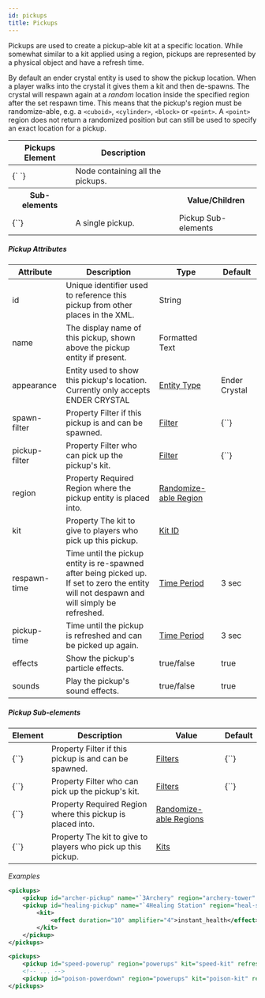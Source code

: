 ```yaml
---
id: pickups
title: Pickups
---
```


Pickups are used to create a pickup-able kit at a specific location.
While somewhat similar to a kit applied using a region, pickups are represented by a physical object and have a refresh time.

By default an ender crystal entity is used to show the pickup location.
When a player walks into the crystal it gives them a kit and then de-spawns.
The crystal will respawn again at a _random_ location inside the specified region after the set respawn time.
This means that the pickup's region must be randomize-able, e.g. a `<cuboid>`, `<cylinder>`, `<block>` or `<point>`.
A `<point>` region does not return a randomized position but can still be used to specify an exact location for a pickup.

<div className="table-container">
  <table>
    <thead>
      <tr>
        <th>Pickups Element</th>
        <th>Description</th>
        <th />
      </tr>
    </thead>
    <tbody>
      <tr>
        <td>
          <label>{`<pickups> </pickups>`}</label>
        </td>
        <td>Node containing all the pickups.</td>
        <td />
      </tr>
      <tr>
        <th>Sub-elements</th>
        <th />
        <th>Value/Children</th>
      </tr>
      <tr>
        <td>
          <label>{`<pickup/>`}</label>
        </td>
        <td>A single pickup.</td>
        <td>
          <span className="badge badge--secondary">Pickup Sub-elements</span>
        </td>
      </tr>
    </tbody>
  </table>
</div>

##### Pickup Attributes

<div className="table-container">
  <table>
    <thead>
      <tr>
        <th>Attribute</th>
        <th>Description</th>
        <th>Type</th>
        <th>Default</th>
      </tr>
    </thead>
    <tbody>
      <tr>
        <td>
          <label>id</label>
        </td>
        <td>
          Unique identifier used to reference this pickup from other places in
          the XML.
        </td>
        <td>
          <span className="badge badge--primary">String</span>
        </td>
        <td></td>
      </tr>
      <tr>
        <td>
          <label>name</label>
        </td>
        <td>
          The display name of this pickup, shown above the pickup entity if
          present.
        </td>
        <td>
          <span className="badge badge--primary">Formatted Text</span>
        </td>
        <td></td>
      </tr>
      <tr>
        <td>
          <label>appearance</label>
        </td>
        <td>
          Entity used to show this pickup's location.
          <br />
          Currently only accepts <label>ENDER CRYSTAL</label>
        </td>
        <td>
          <a href="/reference/entity_types">Entity Type</a>
        </td>
        <td>
          <span className="badge badge--secondary">Ender Crystal</span>
        </td>
      </tr>
      <tr>
        <td>
          <label>spawn-filter</label>
        </td>
        <td>
          <span
            className="badge badge--secondary"
            title="Can be either this attribute or a sub-element."
          >
            Property
          </span>
          Filter if this pickup is and can be spawned.
        </td>
        <td>
          <a href="/modules/filters">Filter</a>
        </td>
        <td>
          <label>{`<always/>`}</label>
        </td>
      </tr>
      <tr>
        <td>
          <label>pickup-filter</label>
        </td>
        <td>
          <span
            className="badge badge--secondary"
            title="Can be either this attribute or a sub-element."
          >
            Property
          </span>
          Filter who can pick up the pickup's kit.
        </td>
        <td>
          <a href="/modules/filters">Filter</a>
        </td>
        <td>
          <label>{`<always/>`}</label>
        </td>
      </tr>
      <tr>
        <td>
          <label>region</label>
        </td>
        <td>
          <span
            className="badge badge--secondary"
            title="Can be either this attribute or a sub-element."
          >
            Property
          </span>
          <span className="badge badge--danger">Required</span>
          Region where the pickup entity is placed into.
        </td>
        <td>
          <a href="/modules/regions">Randomize-able Region</a>
        </td>
        <td></td>
      </tr>
      <tr>
        <td>
          <label>kit</label>
        </td>
        <td>
          <span
            className="badge badge--secondary"
            title="Can be either this attribute or a sub-element."
          >
            Property
          </span>
          The kit to give to players who pick up this pickup.
        </td>
        <td>
          <a href="/modules/kits">Kit ID</a>
        </td>
        <td></td>
      </tr>
      <tr>
        <td>
          <label>respawn-time</label>
        </td>
        <td>
          Time until the pickup entity is re-spawned after being picked up.
          <br />
          If set to zero the entity will not despawn and will simply be
          refreshed.
        </td>
        <td>
          <a href="/reference/time_periods">Time Period</a>
        </td>
        <td>3 sec</td>
      </tr>
      <tr>
        <td>
          <label>pickup-time</label>
        </td>
        <td>Time until the pickup is refreshed and can be picked up again.</td>
        <td>
          <a href="/reference/time_periods">Time Period</a>
        </td>
        <td>3 sec</td>
      </tr>
      <tr>
        <td>
          <label>effects</label>
        </td>
        <td>Show the pickup's particle effects.</td>
        <td>
          <span className="badge badge--primary">true/false</span>
        </td>
        <td>true</td>
      </tr>
      <tr>
        <td>
          <label>sounds</label>
        </td>
        <td>Play the pickup's sound effects.</td>
        <td>
          <span className="badge badge--primary">true/false</span>
        </td>
        <td>true</td>
      </tr>
    </tbody>
  </table>
</div>

##### Pickup Sub-elements

<div className="table-container">
  <table>
    <thead>
      <tr>
        <th>Element</th>
        <th>Description</th>
        <th>Value</th>
        <th>Default</th>
      </tr>
    </thead>
    <tbody>
      <tr>
        <td>
          <label>{`<spawn-filter>`}</label>
        </td>
        <td>
          <span
            className="badge badge--secondary"
            title="Can be either this sub-element or an attribute."
          >
            Property
          </span>
          Filter if this pickup is and can be spawned.
        </td>
        <td>
          <a href="/modules/filters">Filters</a>
        </td>
        <td>
          <label>{`<always/>`}</label>
        </td>
      </tr>
      <tr>
        <td>
          <label>{`<pickup-filter>`}</label>
        </td>
        <td>
          <span
            className="badge badge--secondary"
            title="Can be either this sub-element or an attribute."
          >
            Property
          </span>
          Filter who can pick up the pickup's kit.
        </td>
        <td>
          <a href="/modules/filters">Filters</a>
        </td>
        <td>
          <label>{`<always/>`}</label>
        </td>
      </tr>
      <tr>
        <td>
          <label>{`<region>`}</label>
        </td>
        <td>
          <span
            className="badge badge--secondary"
            title="Can be either this sub-element or an attribute."
          >
            Property
          </span>
          <span className="badge badge--danger">Required</span>
          Region where this pickup is placed into.
        </td>
        <td>
          <a href="/modules/regions">Randomize-able Regions</a>
        </td>
        <td></td>
      </tr>
      <tr>
        <td>
          <label>{`<kit>`}</label>
        </td>
        <td>
          <span
            className="badge badge--secondary"
            title="Can be either this sub-element or an attribute."
          >
            Property
          </span>
          The kit to give to players who pick up this pickup.
        </td>
        <td>
          <a href="/modules/kits">Kits</a>
        </td>
        <td></td>
      </tr>
    </tbody>
  </table>
</div>

_Examples_

```xml
<pickups>
    <pickup id="archer-pickup" name="`3Archery" region="archery-tower" kit="archery-kit" refresh="5m"/>
    <pickup id="healing-pickup" name="`4Healing Station" region="heal-station" refresh="1m">
        <kit>
            <effect duration="10" amplifier="4">instant_health</effect>
        </kit>
    </pickup>
</pickups>
```

```xml
<pickups>
    <pickup id="speed-powerup" region="powerups" kit="speed-kit" refresh="10s"/>
    <!-- ... -->
    <pickup id="poison-powerdown" region="powerups" kit="poison-kit" refresh="10s"/>
</pickups>
```
